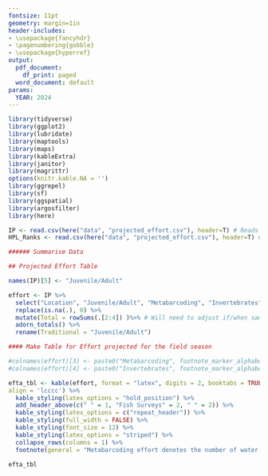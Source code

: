 ```yaml
---
fontsize: 11pt
geometry: margin=1in
header-includes:
- \usepackage{fancyhdr}
- \pagenumbering{gobble}
- \usepackage{hyperref}
output:
  pdf_document:
    df_print: paged
  word_document: default
params:
  YEAR: 2024
---
```


```r
library(tidyverse)
library(ggplot2)
library(lubridate)
library(maptools)
library(maps)
library(kableExtra)
library(janitor)
library(magrittr)
options(knitr.kable.NA = '')
library(ggrepel)
library(sf)
library(ggspatial)
library(argosfilter)
library(here)
```

```r
IP <- read.csv(here("data", "projected_effort.csv"), header=T) # Reads in the .CSV file from the folder path, change csv to update report
HPL_Ranks <- read.csv(here("data", "projected_effort.csv"), header=T) # Updated site prioritization HPL rank by taxa
```

\begin{titlepage}

\colorbox{black}{\rlap{\huge\bfseries\textcolor{white}{U.S. Fish \& Wildlife Service}}\hspace{\linewidth}\hspace{-2\fboxsep}}\vspace{.25cm}
\large\textbf{Lower Great Lakes Fish and Wildlife Conservation Office, Aquatic Invasive Species Program}\vspace{.25cm}
\newline
\large\textit{Early Detection Monitoring Implementation Plan, `r params$YEAR`}\vspace{.50cm}
\begin{flushleft}

Aquatic invasive species pose a serious threat to the Great Lakes. That threat has prompted natural resource agencies to examine pathways of introduction and risks posed by priority species. Prevention, early detection, and rapid response provide the most effective and potentially successful means to minimize harm to the environment and costs associated with stopping the spread of nonnative species. The U.S. Fish and Wildlife Service (USFWS) developed the \textit{Strategic Framework for the Early Detection of Non-native Fishes and Select Benthic Macroinvertebrates in the Great Lakes} identifying early detection as a priority action. The framework defines how the USFWS will carry out early detection efforts in high priority locations (HPL). HPLs are selected based on their increased likelihood for invasion. Sampling will focus on harbors and rivers of the Great Lakes as determined by a \href{https://cfpub.epa.gov/si/si_public_record_Report.cfm?dirEntryId=350136&Lab=CCTE}{risk-based prioritization framework for AIS in the Great Lakes}.

This report outlines implementation of the field elements of the Framework in Lake Erie and Lake Ontario during `r params$YEAR`. The proposed work will be carried out by the USFWS's Lower Great Lakes Fish and Wildlife Conservation Office (LGLFWCO).


```r

## Read in shapefiles

 Lake_sf <- st_read(here("shapefiles/GL_Outline", "glgis_gl_shore_noaa_70k.shp"))
 cropped <- st_crop(Lake_sf, xmin = -73, xmax = -81,
                                    ymin = 41.5, ymax = 45.4)
 NY_sf <- st_read(here("shapefiles/NYS_Civil_Boundaries.shp/NYS_Civil_Boundaries_SHP",  "State_Shoreline.shp"))
 
 US_sf <- st_read(here("shapefiles/States_shapefile", "States_shapefile.shp")) %>% 
   filter(State_Code %in% c('PA'))
 #US_cropped <- st_crop(US_sf, xmin = -73, xmax = -81, ymin = 41.5, ymax = 45.4)
 
 ## Create Sampling Locations

points <- IP %>%
  select(Location, x, y) %>%
  group_by(Location) %>%
  summarise(x,y)

sites <- st_as_sf(points, coords = c("x", "y"), crs = 4326, agr = "constant")
  
```


```r
 
## Plot Implementation Plan location map
 
IP_map <- ggplot() + 
  geom_sf(data = cropped, size = .5, color = "grey60") +
  geom_sf(data = NY_sf, size = .5, color = "grey60", fill = NA) +
  geom_sf(data = US_sf, size = .5, color = "grey60", fill = NA) +
  geom_sf(data = sites, size = 4, shape = 21, fill = "red3", color = "red1", stroke = 1.25, alpha = .5) +
  annotate(geom = "text", x = -78.1, y = 43.65, label = "Lake Ontario", 
    fontface = "italic", color = "grey60", size = 3) +
  annotate(geom = "text", x = -79.59, y = 42.65, label = "Lake Erie", 
    fontface = "italic", color = "grey60", size = 2.5) +
  coord_sf()+
  geom_sf_text(data = sites, aes(label = Location), color = "black", size = 2.6, nudge_y = -.15)  +
  annotation_scale(location = "bl", style = "ticks", line_col = "black", text_col = "black") +
  theme(
        panel.background = element_blank(),
        panel.grid.major = element_blank(), 
        panel.grid.minor = element_blank(),
        axis.text.x=element_text(colour="black"),
        axis.text.y=element_text(colour="black"),
        axis.title.y = element_blank(),
        axis.title.x = element_blank(),
        axis.line = element_line(colour = "black"),
        panel.border = element_rect(colour = "black", fill=NA, size=.5)
  )

IP_map
 
```


The objective of the framework is early detection; therefore, sampling strategies are designed to detect rare or low abundance species. Generally, sampling for rare species involves collecting the entire suite of species known to inhabit a location using a variety of gear types that sample multiple habitats and depth strata. The objective of this implementation plan is to execute a multi-gear sampling strategy that maximizes the potential for detecting a newly introduced fish or benthic macroinvertebrate species in a complex aquatic system while it is still rare and geographically restricted. This surveillance strategy uses both traditional (active and passive fisheries gear) and genetic (eDNA) methods to identify species presence across the various communities.

During the `r params$YEAR` early detection monitoring field season, the following locations will be sampled (Figure 1): Buffalo, NY (Buffalo Harbor and Upper Niagara River); Lewiston, NY (Lower Niagara River), Rochester, NY (Genesee River and Irondequoit Bay), Oswego, NY, and Massena, NY (St. Lawrence River). The total proposed units of effort for juvenile/adult fish, metabarcoding, and benthic invertebrate sampling by each survey location can be found in Table 1. Gear will be used in accordance with the \textit{Recommended Sampling Gear Types and Standard Operating Procedures for the Early Detection of Non-native Fishes and Select Benthic Macroinvertebrates in the Great Lakes}. Gear allocation will also be explored as we begin to scrutinize the optimal ratios for HPL.  

Alongside the routine surveillance efforts of our early detection monitoring program, there are a few projects that will be undertaken that are worth mentioning:
\begin{enumerate}
\item Further support of the Buffalo Park Schools Red Swamp Crayfish (\textit{Procambarus clarkii}) infestation will result in a few days of effort around the perimeter of the known established population to determine any potential spread.  

\item Following last years metabarcoding efforts, a more comprehensive eDNA study will be conducted in Presque Isle Bay (Erie, PA) in collaboration with the Alpena FWCO. This study will primarily address metabarcoding methodology questions that will guide the implementation of this new AIS detection tool. 

\item Another round of eDNA samples will be collected in the Massena, NY area of the St. Lawrence River as part of continued Tench surveillance efforts. The samples collected in 2022 are pending processing and information resulting from those samples will help focus sampling effort above, below, and within the Wiley-Dondero Canal. 
\end{enumerate}

\end{flushleft}
\fancypagestyle{ContactFooter}{%
  \fancyhf{}
  \renewcommand\headrulewidth{0pt}
  \fancyfoot[L]{Questions related to the implementation plan can be directed to Zy Biesinger, Aquatic Invasive Species Program Lead, Lower Great Lakes Fish and Wildlife Conservation Office, Phone: 585-948-7046, Email: zy\_biesinger$@$fws.gov}
}
\thispagestyle{ContactFooter}
\end{titlepage}
\clearpage

```r

###### Summarise Data

## Projected Effort Table

names(IP)[5] <- "Juvenile/Adult"

effort <- IP %>%
  select("Location", "Juvenile/Adult", "Metabarcoding", "Invertebrates") %>%
  replace(is.na(.), 0) %>%
  mutate(Total = rowSums(.[2:4]) )%>% # Will need to adjust if/when sampling types change 
  adorn_totals() %>% 
  rename(Traditional = "Juvenile/Adult")

#### Make Table for Effort projected for the field season

#colnames(effort)[3] <- paste0("Metabarcoding", footnote_marker_alphabet(1))
#colnames(effort)[4] <- paste0("Invertebrates", footnote_marker_alphabet(2))

efta_tbl <- kable(effort, format = "latex", digits = 2, booktabs = TRUE, longtable = FALSE, caption = "Amount of effort proposed for each high priority location for Juvenile/Adult fish, Metabarcoding, and Benthic Invertebrates.",
align = 'lcccc') %>%
  kable_styling(latex_options = "hold_position") %>%
  add_header_above(c(" " = 1, "Fish Surveys" = 2, " " = 2)) %>%
  kable_styling(latex_options = c("repeat_header")) %>% 
  kable_styling(full_width = FALSE) %>%
  kable_styling(font_size = 12) %>%
  kable_styling(latex_options = "striped") %>%
  collapse_rows(columns = 1) %>%
  footnote(general = "Metabarcoding effort denotes the number of water samples to be collected including field blanks. Invertebrate surveys include both crayfish and non-crayfish invertebrates (Amphipods, Gastropods, and Bivalves).", threeparttable = T) 

efta_tbl

```